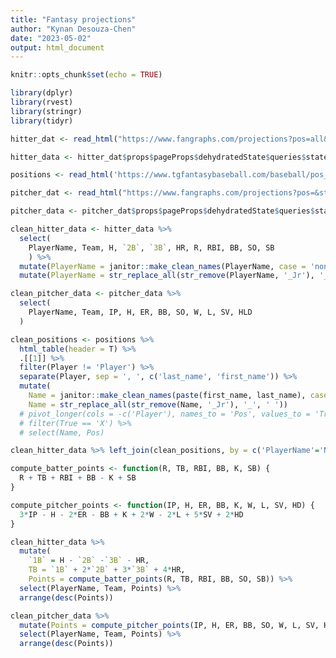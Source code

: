 ```yaml
---
title: "Fantasy projections"
author: "Kynan Desouza-Chen"
date: "2023-05-02"
output: html_document
---
```


```r
knitr::opts_chunk$set(echo = TRUE)
```

```r
library(dplyr)
library(rvest)
library(stringr)
library(tidyr)
```

```r
hitter_dat <- read_html("https://www.fangraphs.com/projections?pos=all&stats=bat&type=rfangraphsdc&statgroup=fantasy") %>% html_elements('#__NEXT_DATA__') %>% html_text() %>% jsonlite::fromJSON()

hitter_data <- hitter_dat$props$pageProps$dehydratedState$queries$state$data[[1]]

positions <- read_html('https://www.tgfantasybaseball.com/baseball/pos_elig.cfm')

pitcher_dat <- read_html("https://www.fangraphs.com/projections?pos=&stats=pit&type=rfangraphsdc&statgroup=fantasy") %>% html_elements('#__NEXT_DATA__') %>% html_text() %>% jsonlite::fromJSON()

pitcher_data <- pitcher_dat$props$pageProps$dehydratedState$queries$state$data[[1]]
```

```r
clean_hitter_data <- hitter_data %>%
  select(
    PlayerName, Team, H, `2B`, `3B`, HR, R, RBI, BB, SO, SB
    ) %>%
  mutate(PlayerName = janitor::make_clean_names(PlayerName, case = 'none')) %>%
  mutate(PlayerName = str_replace_all(str_remove(PlayerName, '_Jr'), '_', ' '))

clean_pitcher_data <- pitcher_data %>%
  select(
    PlayerName, Team, IP, H, ER, BB, SO, W, L, SV, HLD
  )

clean_positions <- positions %>% 
  html_table(header = T) %>% 
  .[[1]] %>%
  filter(Player != 'Player') %>%
  separate(Player, sep = ', ', c('last_name', 'first_name')) %>%
  mutate(
    Name = janitor::make_clean_names(paste(first_name, last_name), case = 'none'),
    Name = str_replace_all(str_remove(Name, '_Jr'), '_', ' '))
  # pivot_longer(cols = -c('Player'), names_to = 'Pos', values_to = 'True') %>%
  # filter(True == 'X') %>%
  # select(Name, Pos)
```

```r
clean_hitter_data %>% left_join(clean_positions, by = c('PlayerName'='Name'))
```


```r
compute_batter_points <- function(R, TB, RBI, BB, K, SB) {
  R + TB + RBI + BB - K + SB
}

compute_pitcher_points <- function(IP, H, ER, BB, K, W, L, SV, HD) {
  3*IP - H - 2*ER - BB + K + 2*W - 2*L + 5*SV + 2*HD
}

clean_hitter_data %>% 
  mutate(
    `1B` = H - `2B` -`3B` - HR,
    TB = `1B` + 2*`2B` + 3*`3B` + 4*HR,
    Points = compute_batter_points(R, TB, RBI, BB, SO, SB)) %>%
  select(PlayerName, Team, Points) %>%
  arrange(desc(Points))

clean_pitcher_data %>%
  mutate(Points = compute_pitcher_points(IP, H, ER, BB, SO, W, L, SV, HLD)) %>%
  select(PlayerName, Team, Points) %>%
  arrange(desc(Points))
```